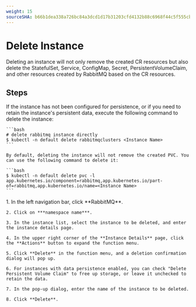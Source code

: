 ```yaml
---
weight: 15
sourceSHA: b66b1dea338a726bc84a3dcd1d17b31203cfd4132b88c6968f44c5f555cb417b
---
```


# Delete Instance

Deleting an instance will not only remove the created CR resources but also delete the StatefulSet, Service, ConfigMap, Secret, PersistentVolumeClaim, and other resources created by RabbitMQ based on the CR resources.

## Steps

<Tabs>
  <Tab label="CLI">
    If the instance has not been configured for persistence, or if you need to retain the instance's persistent data, execute the following command to delete the instance:

    ```bash
    # delete rabbitmq instance directly
    $ kubectl -n default delete rabbitmqclusters <Instance Name>
    ```

    By default, deleting the instance will not remove the created PVC. You can use the following command to delete it:

    ```bash
    $ kubectl -n default delete pvc -l app.kubernetes.io/component=rabbitmq,app.kubernetes.io/part-of=rabbitmq,app.kubernetes.io/name=<Instance Name>
    ```
  </Tab>

  <Tab label="Web Console">
    1. In the left navigation bar, click **RabbitMQ**.

    2. Click on ***namespace name***.

    3. In the instance list, select the instance to be deleted, and enter the instance details page.

    4. In the upper right corner of the **Instance Details** page, click the **Actions** button to expand the function menu.

    5. Click **Delete** in the function menu, and a deletion confirmation dialog will pop up.

    6. For instances with data persistence enabled, you can check "Delete Persistent Volume Claim" to free up storage, or leave it unchecked to retain the data.

    7. In the pop-up dialog, enter the name of the instance to be deleted.

    8. Click **Delete**.
  </Tab>
</Tabs>
